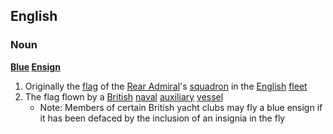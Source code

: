 ==English==
===Noun===
{{wikipedia}}
'''[[Blue]] [[Ensign]]'''
#Originally the [[flag]] of the [[Rear Admiral]]'s [[squadron]] in the [[English]] [[fleet]]
#The flag flown by a [[British]] [[naval]] [[auxiliary]] [[vessel]]
#*Note: Members of certain British yacht clubs may fly a blue ensign if it has been defaced by the inclusion of an insignia in the fly